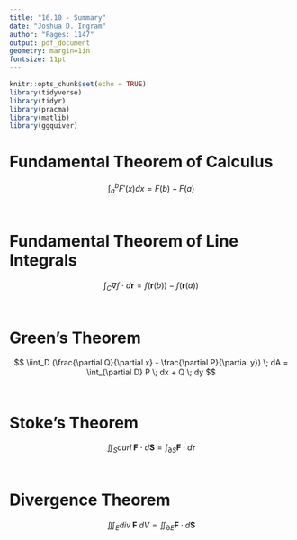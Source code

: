 ```yaml
---
title: "16.10 - Summary"
date: "Joshua D. Ingram"
author: "Pages: 1147"
output: pdf_document
geometry: margin=1in
fontsize: 11pt
---
```


```r
knitr::opts_chunk$set(echo = TRUE)
library(tidyverse)
library(tidyr)
library(pracma)
library(matlib)
library(ggquiver)
```

# Fundamental Theorem of Calculus

$$
\int_a^b F'(x)dx = F(b) - F(a)
$$
\

# Fundamental Theorem of Line Integrals

$$
\int_C \nabla f \cdot d\mathbf{r} = f(\mathbf{r}(b)) -  f(\mathbf{r}(a))
$$
\

# Green's Theorem

$$
\iint_D (\frac{\partial Q}{\partial x} - \frac{\partial P}{\partial y}) \; dA = \int_{\partial D} P \; dx + Q \; dy
$$
\

# Stoke's Theorem

$$
\iint _S curl \; \mathbf{F} \cdot d\mathbf{S} = \int_{\partial S} \mathbf{F} \cdot d\mathbf{r}
$$
\

# Divergence Theorem

$$
\iiint_E div \; \mathbf{F} \; dV = \iint_{\partial E} \mathbf{F} \cdot d\mathbf{S}
$$

